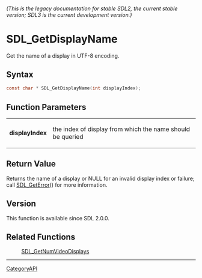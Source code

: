 ====== (This is the legacy documentation for stable SDL2, the current stable version; SDL3 is the current development version.) ======
= SDL_GetDisplayName =

Get the name of a display in UTF-8 encoding.

== Syntax ==

<syntaxhighlight lang='c'>
const char * SDL_GetDisplayName(int displayIndex);
</syntaxhighlight>

== Function Parameters ==

{|
|'''displayIndex'''
|the index of display from which the name should be queried
|}

== Return Value ==

Returns the name of a display or NULL for an invalid display index or
failure; call [[SDL_GetError]]() for more information.

== Version ==

This function is available since SDL 2.0.0.

== Related Functions ==

:[[SDL_GetNumVideoDisplays]]

----
[[CategoryAPI]]



